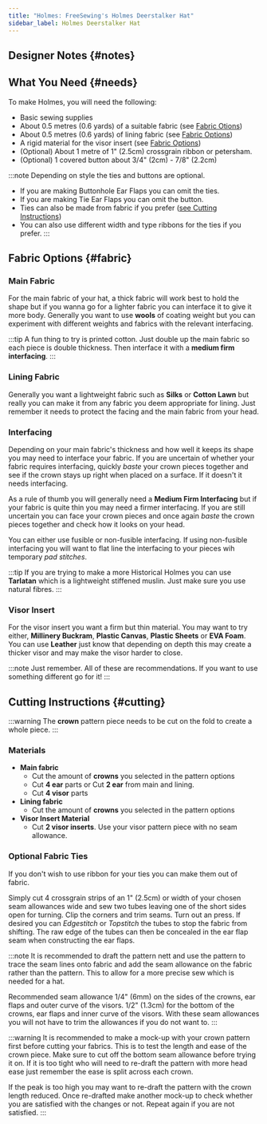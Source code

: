 ```yaml
---
title: "Holmes: FreeSewing's Holmes Deerstalker Hat"
sidebar_label: Holmes Deerstalker Hat
---
```



<DocusaurusDoc>
  <DesignInfo design="holmes" noDocsLink />
</DocusaurusDoc>

## Designer Notes {#notes}

<Notes />

## What You Need {#needs}

To make Holmes, you will need the following:

- Basic sewing supplies
- About 0.5 metres (0.6 yards) of a suitable fabric (see [Fabric
  Otions](#fabric))
- About 0.5 metres (0.6 yards) of lining fabric (see [Fabric Options](#fabric))
- A rigid material for the visor insert (see [Fabric Options](#fabric))
- (Optional) About 1 metre of 1" (2.5cm) crossgrain ribbon or petersham.
- (Optional) 1 covered button about 3/4" (2cm) - 7/8" (2.2cm)

:::note
Depending on style the ties and buttons are optional.

- If you are making Buttonhole Ear Flaps you can omit the ties.
- If you are making Tie Ear Flaps you can omit the button.
- Ties can also be made from fabric if you prefer ([see Cutting
  Instructions](#cutting))
- You can also use different width and type ribbons for the ties if you prefer.
  :::

## Fabric Options {#fabric}

### Main Fabric

For the main fabric of your hat, a thick fabric will work best to hold the
shape but if you wanna go for a lighter fabric you can interface it to give it
more body. Generally you want to use **wools** of coating weight but you can
experiment with different weights and fabrics with the relevant interfacing.

:::tip
A fun thing to try is printed cotton. Just double up the main fabric so each
piece is double thickness. Then interface it with a **medium firm
interfacing**.
:::

### Lining Fabric

Generally you want a lightweight fabric such as **Silks** or **Cotton Lawn**
but really you can make it from any fabric you deem appropriate for lining.
Just remember it needs to protect the facing and the main fabric from your
head.

### Interfacing

Depending on your main fabric's thickness and how well it keeps its shape you
may need to interface your fabric. If you are uncertain of whether your fabric
requires interfacing, quickly _baste_ your crown pieces together and see if the
crown stays up right when placed on a surface. If it doesn't it needs
interfacing.

As a rule of thumb you will generally need a **Medium Firm
Interfacing** but if your fabric is quite thin you may need a firmer
interfacing. If you are still uncertain you can face your crown pieces and once
again _baste_ the crown pieces together and check how it looks on your head.

You can either use fusible or non-fusible interfacing. If using non-fusible
interfacing you will want to flat line the interfacing to your pieces wih
temporary _pad stitches_.

:::tip
If you are trying to make a more Historical Holmes you can use **Tarlatan**
which is a lightweight stiffened muslin. Just make sure you use natural fibres.
:::

### Visor Insert

For the visor insert you want a firm but thin material. You may want to try
either, **Millinery Buckram**, **Plastic Canvas**, **Plastic Sheets** or **EVA
Foam**. You can use **Leather** just know that depending on depth this may
create a thicker visor and may make the visor harder to close.

:::note
Just remember. All of these are recommendations. If you want to use something
different go for it!
:::

## Cutting Instructions {#cutting}

:::warning
The **crown** pattern piece needs to be cut on the fold to create a whole
piece.
:::

### Materials

- **Main fabric**
  - Cut the amount of **crowns** you selected in the pattern options
  - Cut **4 ear** parts or Cut **2 ear** from main and lining.
  - Cut **4 visor** parts
- **Lining fabric**
  - Cut the amount of **crowns** you selected in the pattern options
- **Visor Insert Material**
  - Cut **2 visor inserts**. Use your visor pattern piece with no seam
    allowance.

### Optional Fabric Ties

If you don't wish to use ribbon for your ties you can make them out of fabric.

Simply cut 4 crossgrain strips of an 1" (2.5cm) or width of your chosen seam
allowances wide and sew two tubes leaving one of the short sides open for
turning. Clip the corners and trim seams. Turn out an press. If desired you can
_Edgestitch_ or _Topstitch_ the tubes to stop the fabric from shifting. The raw
edge of the tubes can then be concealed in the ear flap seam when constructing
the ear flaps.

:::note
It is recommended to draft the pattern nett and use the pattern to trace the
seam lines onto fabric and add the seam allowance on the fabric rather than the
pattern. This to allow for a more precise sew which is needed for a hat.

Recommended seam allowance 1/4" (6mm) on the sides of the crowns, ear flaps and
outer curve of the visors. 1/2" (1.3cm) for the bottom of the crowns, ear flaps
and inner curve of the visors. With these seam allowances you will not have to
trim the allowances if you do not want to.
:::

:::warning
It is recommended to make a mock-up with your crown pattern first before
cutting your fabrics. This is to test the length and ease of the crown piece.
Make sure to cut off the bottom seam allowance before trying it on. If it is
too tight who will need to re-draft the pattern with more head ease just
remember the ease is split across each crown.

If the peak is too high you may want to re-draft the pattern with the crown
length reduced. Once re-drafted make another mock-up to check whether you are
satisfied with the changes or not. Repeat again if you are not satisfied.
:::
